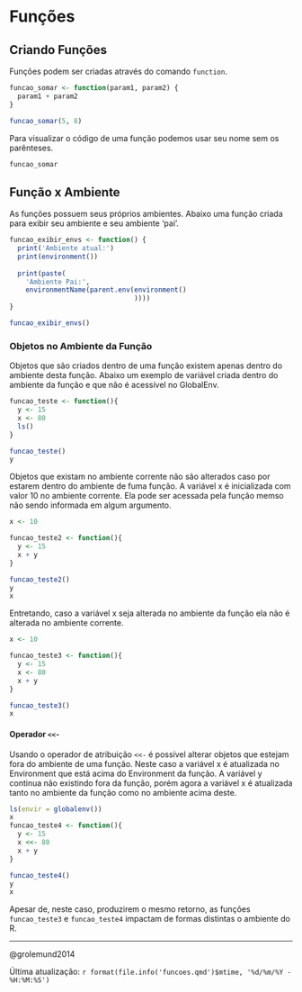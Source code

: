 # Funções

## Criando Funções

Funções podem ser criadas através do comando `function`.

```r

funcao_somar <- function(param1, param2) {
  param1 + param2
}

funcao_somar(5, 8)
```

Para visualizar o código de uma função podemos usar seu nome sem os parênteses.

```r
funcao_somar
```

## Função x Ambiente

As funções possuem seus próprios ambientes. Abaixo uma função criada para exibir seu ambiente e seu ambiente 'pai'.

```r
funcao_exibir_envs <- function() {
  print('Ambiente atual:')
  print(environment())
  
  print(paste(
    'Ambiente Pai:', 
    environmentName(parent.env(environment()
                               ))))
}

funcao_exibir_envs()
```

### Objetos no Ambiente da Função

Objetos que são criados dentro de uma função existem apenas dentro do ambiente desta função. Abaixo um exemplo de variável criada dentro do ambiente da função e que não é acessível no GlobalEnv.

```r
funcao_teste <- function(){
  y <- 15
  x <- 80
  ls()
}

funcao_teste()
y
```

Objetos que existam no ambiente corrente não são alterados caso por estarem dentro do ambiente de fuma função. A variável x é inicializada com valor 10 no ambiente corrente. Ela pode ser acessada pela função memso não sendo informada em algum argumento.

```r
x <- 10

funcao_teste2 <- function(){
  y <- 15
  x + y
}

funcao_teste2()
y
x

```
Entretando, caso a variável x seja alterada no ambiente da função ela não é alterada no ambiente corrente.

```r
x <- 10

funcao_teste3 <- function(){
  y <- 15
  x <- 80
  x + y
}

funcao_teste3()
x
```

#### Operador `<<-`

Usando o operador de atribuição `<<-` é possível alterar objetos que estejam fora do ambiente de uma função. Neste caso a variável x é atualizada no Environment que está acima do Environment da função. A variável y continua não existindo fora da função, porém agora a variável x é atualizada tanto no ambiente da função como no ambiente acima deste.

```r
ls(envir = globalenv())
x
funcao_teste4 <- function(){
  y <- 15
  x <<- 80
  x + y
}

funcao_teste4()
y
x

```

Apesar de, neste caso, produzirem o mesmo retorno, as funções `funcao_teste3` e `funcao_teste4` impactam de formas distintas o ambiente do R.

------------------------------------------------------------------------

@grolemund2014

Última atualização: `r format(file.info('funcoes.qmd')$mtime, '%d/%m/%Y - %H:%M:%S')`

